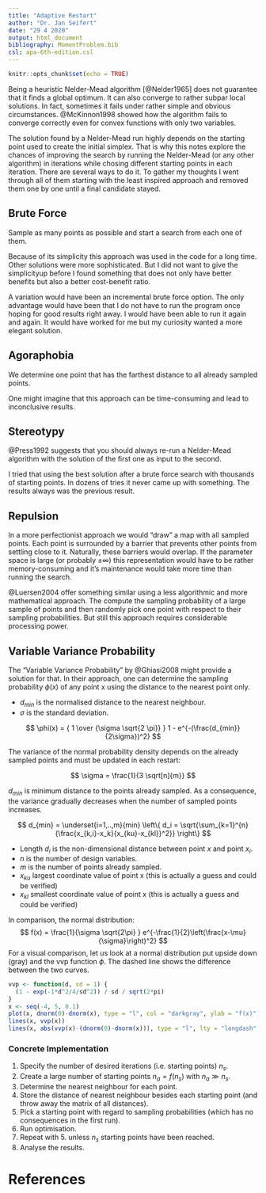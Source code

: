 ```yaml
---
title: "Adaptive Restart"
author: "Dr. Jan Seifert"
date: "29 4 2020"
output: html_document
bibliography: MomentProblem.bib
csl: apa-6th-edition.csl
---
```


```r
knitr::opts_chunk$set(echo = TRUE)
```

Being a heuristic Nelder-Mead algorithm [@Nelder1965] does not guarantee that it finds a global optimum. It can also converge to rather subpar local solutions. In fact, sometimes it fails under rather simple and obvious circumstances. @McKinnon1998 showed how the algorithm fails to converge correctly even for convex functions with only two variables.

The solution found by a Nelder-Mead run highly depends on the starting point used to create the initial simplex. That is why this notes explore the chances of improving the search by running the Nelder-Mead (or any other algorithm) in iterations while chosing different starting points in each iteration. There are several ways to do it. To gather my thoughts I went through all of them starting with the least inspired approach and removed them one by one until a final candidate stayed.


## Brute Force

Sample as many points as possible and start a search from each one of them.

Because of its simplicity this approach was used in the code for a long time. Other solutions were more sophisticated. But I did not want to give the simplicityup before I found something that does not only have better benefits but also a better cost-benefit ratio.

A variation would have been an incremental brute force option. The only advantage would have been that I do not have to run the program once hoping for good results right away. I would have been able to run it again and again. It would have worked for me but my curiosity wanted a more elegant solution.



## Agoraphobia

We determine one point that has the farthest distance to all already sampled points.

One might imagine that this approach can be time-consuming and lead to inconclusive results.



## Stereotypy

@Press1992 suggests that you should always re-run a Nelder-Mead algorithm with the solution of the first one as input to the second.

I tried that using the best solution after a brute force search with thousands of starting points. In dozens of tries it never came up with something. The results always was the previous result.



## Repulsion

In a more perfectionist approach we would "draw" a map with all sampled points. Each point is surrounded by a barrier that prevents other points from settling close to it. Naturally, these barriers would overlap. If the parameter space is large (or probably $\pm\infty$) this representation would have to be rather memory-consuming and it's maintenance would take more time than running the search.

@Luersen2004 offer something similar using a less algorithmic and more mathematical approach. The compute the sampling probability of a large sample of points and then randomly pick one point with respect to their sampling probabilities. But still this approach requires considerable processing power.



## Variable Variance Probability

The "Variable Variance Probability" by @Ghiasi2008 might provide a solution for that. In their approach, one can determine the sampling probability $\phi(x)$ of any point x using the distance to the nearest point only. 

* $d_{min}$ is the normalised distance to the nearest neighbour.
* $\sigma$ is the standard deviation.

$$
\phi(x) = { 1 \over {\sigma \sqrt{2 \pi}} } 1 - e^{-(\frac{d_{min}}{2\sigma})^2}
$$

The variance of the normal probability density depends on the already sampled points and must be updated in each restart:

$$ \sigma = \frac{1}{3 \sqrt[n]{m}} $$

$d_{min}$ is minimum distance to the points already sampled. As a consequence, the variance gradually decreases when the number of sampled points increases.

$$
d_{min} = \underset{i=1,..,m}{min} \left\{ d_i = \sqrt{\sum_{k=1}^{n} {\frac{x_{k,i}-x_k}{x_{ku}-x_{kl}}^2}} \right\}
$$

* Length $d_i$ is the non-dimensional distance between point $x$ and point $x_i$.
* $n$ is the number of design variables. 
* $m$ is the number of points already sampled.
* $x_{ku}$ largest coordinate value of point x (this is actually a guess and could be verified)
* $x_{kl}$ smallest coordinate value of point x (this is actually a guess and could be verified)


In comparison, the normal distribution:
$$
f(x) = \frac{1}{\sigma \sqrt{2\pi} } e^{-\frac{1}{2}\left(\frac{x-\mu}{\sigma}\right)^2}
$$
For a visual comparison, let us look at a normal distribution put upside down (gray) and the vvp function $\phi$. The dashed line shows the difference between the two curves.

```r
vvp <- function(d, sd = 1) {
  (1 - exp(-1*d^2/4/sd^2)) / sd / sqrt(2*pi)
}
x <- seq(-4, 5, 0.1)
plot(x, dnorm(0)-dnorm(x), type = "l", col = "darkgray", ylab = "f(x)")
lines(x, vvp(x))
lines(x, abs(vvp(x)-(dnorm(0)-dnorm(x))), type = "l", lty = "longdash", col = "darkgray")
```



### Concrete Implementation

1. Specify the number of desired iterations (i.e. starting points) $n_s$.
2. Create a large number of starting points $n_a = f(n_s)$ with $n_a \gg n_s$.
3. Determine the nearest neighbour for each point.
4. Store the distance of nearest neighbour besides each starting point (and throw away the matrix of all distances).
5. Pick a starting point with regard to sampling probabilities (which has no consequences in the first run).
6. Run optimisation.
7. Repeat with 5. unless $n_s$ starting points have been reached.
8. Analyse the results.



# References

